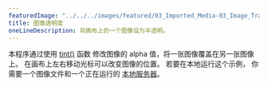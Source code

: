 ---
featuredImage: "../../../images/featured/03_Imported_Media-03_Image_Transparency-thumbnail.png"
title: 图像透明度
oneLineDescription: 将画布上的一个图像设为半透明。
---

本程序通过使用 
<a href="https://p5js.org/reference/#/p5/tint" target="_blank">tint()</a> 函数
修改图像的 alpha 值，将一张图像覆盖在另一张图像上。
在画布上左右移动光标可以改变图像的位置。
若要在本地运行这个示例，
你需要一个图像文件和一个正在运行的
<a href="https://github.com/processing/p5.js/wiki/Local-server">本地服务器</a>。